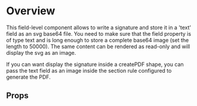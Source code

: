 
<Meta of={DemoStories} />

# Overview

This field-level component allows to write a signature and store it in a 'text' field as an svg base64 file. You need to make sure that the field property is of type text and is long enough to store a complete base64 image (set the length to 50000).
The same content can be rendered as read-only and will display the svg as an image.

If you can want display the signature inside a createPDF shape, you can pass the text field as an image inside the section rule configured to generate the PDF.

<Primary />

## Props

<Controls />
